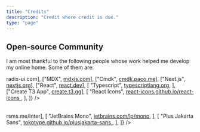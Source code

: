 ```yaml
---
title: "Credits"
description: "Credit where credit is due."
type: "page"
---
```


## Open-source Community

I am most thankful to the following people whose work helped me develop my online home. Some of them are:

<Table
  header={["Tool", "Link"]}
  rows={[
    ["Radix UI", <a href="https://www.radix-ui.com">radix-ui.com</a>],
    ["MDX", <a href="https://mdxjs.com">mdxjs.com</a>],
    ["Cmdk", <a href="https://cmdk.paco.me">cmdk.paco.me</a>],
    ["Next.js", <a href="https://nextjs.org">nextjs.org</a>],
    ["React", <a href="https://react.dev">react.dev</a>],
    [
      "Typescript",
      <a href="https://www.typescriptlang.org">typescriptlang.org</a>,
    ],
    ["Create T3 App", <a href="https://create.t3.gg">create.t3.gg</a>],
    [
      "React Icons",
      <a href="https://react-icons.github.io/react-icons">
        react-icons.github.io/react-icons
      </a>,
    ],
  ]}
/>

<Table
  header={["Font", "Link"]}
  rows={[
    ["Inter", <a href="https://rsms.me/inter">rsms.me/inter</a>],
    [
      "JetBrains Mono",
      <a href="https://www.jetbrains.com/lp/mono">jetbrains.com/lp/mono</a>,
    ],
    [
      "Plus Jakarta Sans",
      <a href="https://tokotype.github.io/plusjakarta-sans">
        tokotype.github.io/plusjakarta-sans
      </a>,
    ],
  ]}
/>
